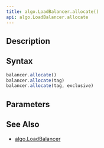```yaml
---
title: algo.LoadBalancer.allocate()
api: algo.LoadBalancer.allocate
---
```


## Description

<Summary/>

## Syntax

``` js
balancer.allocate()
balancer.allocate(tag)
balancer.allocate(tag, exclusive)
```

## Parameters

<Parameters/>

## See Also

* [algo.LoadBalancer](/reference/api/algo/LoadBalancer)
